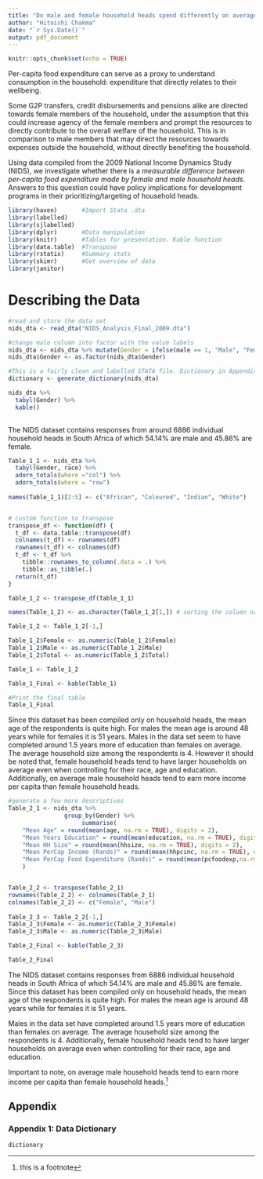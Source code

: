 ```yaml
---
title: "Do male and female household heads spend differently on average on household welfare?"
author: "Hitoishi Chakma"
date: "`r Sys.Date()`"
output: pdf_document
---
```


```r
knitr::opts_chunk$set(echo = TRUE)
```

Per-capita food expenditure can serve as a proxy to understand consumption in the household: expenditure that directly relates to their wellbeing. 

Some G2P transfers, credit disbursements and pensions alike are directed towards female members of the household, under the assumption that this could increase agency of the female members and prompt the resources to directly contribute to the overall welfare of the household. This is in comparison to male members that may direct the resources towards expenses outside the household, without directly benefiting the household. 

Using data compiled from the 2009 National Income Dynamics Study (NIDS), we investigate whether there is a *measurable difference between per-capita food expenditure made by female and male household heads*. Answers to this question could have policy implications for development programs in their prioritizing/targeting of household heads. 

```r
library(haven)       #Import Stata .dta 
library(labelled)
library(sjlabelled)
library(dplyr)       #Data manipulation
library(knitr)       #Tables for presentation. Kable function
library(data.table)  #Transpose
library(rstatix)     #Summary stats 
library(skimr)       #Get overview of data
library(janitor)
```

# Describing the Data

```r
#read and store the data set
nids_dta <- read_dta("NIDS_Analysis_Final_2009.dta")

#change male column into factor with the value labels
nids_dta <- nids_dta %>% mutate(Gender = ifelse(male == 1, "Male", "Female"))
nids_dta$Gender <- as.factor(nids_dta$Gender)

#This is a fairly clean and labelled STATA file. Dictionary in Appendix 1
dictionary <- generate_dictionary(nids_dta)

nids_dta %>% 
  tabyl(Gender) %>% 
  kable()
  
```

The NIDS dataset contains responses from around 6886 individual household heads in South Africa of which 54.14% are male and 45.86% are female. 

```r
Table_1_1 <- nids_dta %>% 
  tabyl(Gender, race) %>% 
  adorn_totals(where ="col") %>% 
  adorn_totals(where = "row") 
 
names(Table_1_1)[2:5] <- c("African", "Coloured", "Indian", "White")


# custom function to transpose 
transpose_df <- function(df) {
  t_df <- data.table::transpose(df)
  colnames(t_df) <- rownames(df)
  rownames(t_df) <- colnames(df)
  t_df <- t_df %>%
    tibble::rownames_to_column(.data = .) %>%
    tibble::as_tibble(.)
  return(t_df) 
}

Table_1_2 <- transpose_df(Table_1_1) 

names(Table_1_2) <- as.character(Table_1_2[1,]) # sorting the column names

Table_1_2 <- Table_1_2[-1,]

Table_1_2$Female <- as.numeric(Table_1_2$Female)
Table_1_2$Male <- as.numeric(Table_1_2$Male)
Table_1_2$Total <- as.numeric(Table_1_2$Total)

Table_1 <- Table_1_2

Table_1_Final <- kable(Table_1)

#Print the final table
Table_1_Final
```

Since this dataset has been compiled only on household heads, the mean age of the respondents is quite high. For males the mean age is around 48 years while for females it is 51 years.
Males in the data set seem to have completed around 1.5 years more of education than females on average. The average household size among the respondents is 4. However it should be noted that, female household heads tend to have larger households on average even when controlling for their race, age and education. Additionally, on average male household heads tend to earn more income per capita than female household heads.


```r
#generate a few more descriptives
Table_2_1 <- nids_dta %>% 
                group_by(Gender) %>% 
                     summarise(
    "Mean Age" = round(mean(age, na.rm = TRUE), digits = 2),
    "Mean Years Education" = round(mean(education, na.rm = TRUE), digits = 2),
    "Mean HH Size" = round(mean(hhsize, na.rm = TRUE), digits = 2),
    "Mean PerCap Income (Rands)" = round(mean(hhpcinc, na.rm = TRUE), digits = 2),
    "Mean PerCap Food Expenditure (Rands)" = round(mean(pcfoodexp,na.rm = TRUE), digits = 2)
    ) 


Table_2_2 <- transpose(Table_2_1)
rownames(Table_2_2) <- colnames(Table_2_1)
colnames(Table_2_2) <- c("Female", "Male")
  
Table_2_3 <- Table_2_2[-1,]
Table_2_3$Female <- as.numeric(Table_2_3$Female)
Table_2_3$Male <- as.numeric(Table_2_3$Male)

Table_2_Final <- kable(Table_2_3)

Table_2_Final
```

The NIDS dataset contains responses from 6886 individual household heads in South
Africa of which 54.14% are male and 45.86% are female. Since this dataset has been compiled
only on household heads, the mean age of the respondents is quite high. For males the mean age
is around 48 years while for females it is 51 years.

Males in the data set have completed around 1.5 years more of education than females
on average. The average household size among the respondents is 4. Additionally, female household heads tend to have larger households on average even when controlling for their race, age and education. 

Important to note, on average male household heads tend to earn more income per capita than female household heads.^[this is a footnote]





## Appendix

### Appendix 1: Data Dictionary

```r
dictionary
```

